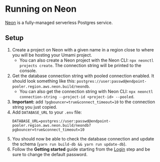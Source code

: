 # Running on Neon

[Neon](https://neon.tech/) is a fully-managed serverless Postgres service.

## Setup

1. Create a project on Neon with a given name in a region close to where you will be hosting your Umami project.
    * You can also create a Neon project with the Neon CLI: `npx neonctl projects create`. The connection string will be printed to the console.
2. Get the database connection string with pooled connection enabled. It should look something like this: `postgres://user:passwd@endpoint-pooler.region.aws.neon.build/neondb`.
    * You can also get the connection string with Neon CLI: `npx neonctl connection-string --project-id <project-id> --pooled`.
3. **Important:** add `?pgbouncer=true&connect_timeout=10` to the connection string you just copied.
4. Add `DATABASE_URL` to your `.env` file:
    ```
    DATABASE_URL=postgres://user:passwd@endpoint-pooler.region.aws.neon.build/neondb?pgbouncer=true&connect_timeout=10
    ```
5. You should now be able to check the database connection and update the schema (`yarn run build-db && yarn run update-db`). 
6. Follow the **Getting started** guide starting from the [Login](/docs/login) step and be sure to change the default password.
